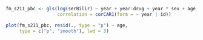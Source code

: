 ```r
fm_s211_pbc <- gls(log(serBilir) ~ year + year:drug + year * sex + age, data = pbc2,
                   correlation = corCAR1(form = ~ year | id))

plot(fm_s211_pbc, resid(., type = "p") ~ age, 
     type = c("p", "smooth"), lwd = 3)
```


